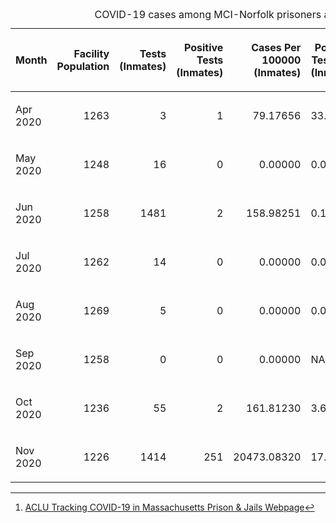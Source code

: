 {|
|+ COVID-19 cases among MCI-Norfolk prisoners and staff as of 2020-11-21<ref>[https://data.aclum.org/sjc-12926-tracker/ ACLU Tracking COVID-19 in Massachusetts Prison &amp; Jails Webpage]</ref>
!width="10%"| Month
!align="right" width="10%"| Facility Population
!align="right" width="10%"| Tests (Inmates)
!align="right" width="10%"| Positive Tests (Inmates)
!align="right" width="10%"| Cases Per 100000 (Inmates)
!width="10%"| Positive Test Rate (Inmates)
!align="right" width="10%"| Staff Tested
!align="right" width="10%"| Positive Tests (Staff)
!width="10%"| Positive Rate (Staff)
!align="right" width="10%"| Deaths
|-
| Apr 2020
|align="right"| 1263
|align="right"| 3
|align="right"| 1
|align="right"| 79.17656
| 33.33%
|align="right"| 1
|align="right"| 3
| 300.0%
|align="right"| 0
|-
| May 2020
|align="right"| 1248
|align="right"| 16
|align="right"| 0
|align="right"| 0.00000
| 0.00%
|align="right"| 20
|align="right"| 2
| 10.0%
|align="right"| 0
|-
| Jun 2020
|align="right"| 1258
|align="right"| 1481
|align="right"| 2
|align="right"| 158.98251
| 0.14%
|align="right"| 50
|align="right"| 1
| 2.0%
|align="right"| 0
|-
| Jul 2020
|align="right"| 1262
|align="right"| 14
|align="right"| 0
|align="right"| 0.00000
| 0.00%
|align="right"| 0
|align="right"| 0
| NA
|align="right"| 0
|-
| Aug 2020
|align="right"| 1269
|align="right"| 5
|align="right"| 0
|align="right"| 0.00000
| 0.00%
|align="right"| 4
|align="right"| 2
| 50.0%
|align="right"| 0
|-
| Sep 2020
|align="right"| 1258
|align="right"| 0
|align="right"| 0
|align="right"| 0.00000
| NA
|align="right"| 1
|align="right"| 0
| 0.0%
|align="right"| 0
|-
| Oct 2020
|align="right"| 1236
|align="right"| 55
|align="right"| 2
|align="right"| 161.81230
| 3.64%
|align="right"| 0
|align="right"| 2
| Inf
|align="right"| 0
|-
| Nov 2020
|align="right"| 1226
|align="right"| 1414
|align="right"| 251
|align="right"| 20473.08320
| 17.75%
|align="right"| 405
|align="right"| 16
| 4.0%
|align="right"| 0
|}
